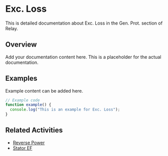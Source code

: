 # Exc. Loss

This is detailed documentation about Exc. Loss in the Gen. Prot. section of Relay.

## Overview

Add your documentation content here. This is a placeholder for the actual documentation.

## Examples

Example content can be added here.

```typescript
// Example code
function example() {
  console.log("This is an example for Exc. Loss");
}
```

## Related Activities

- [Reverse Power](/docs/relay/gen-prot/reverse-power)
- [Stator EF](/docs/relay/gen-prot/stator-ef)
